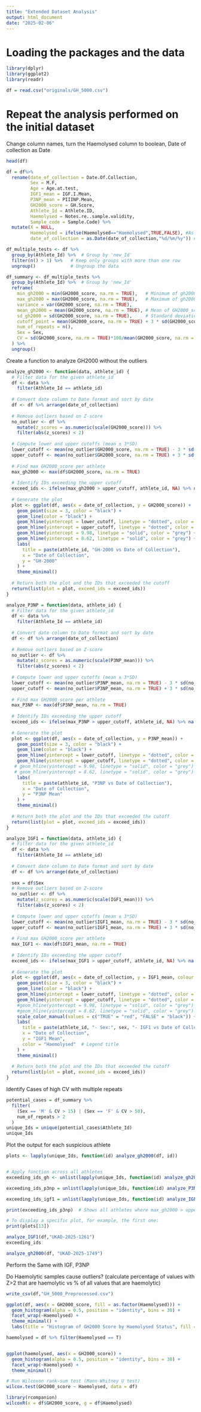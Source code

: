 ```yaml
---
title: "Extended Dataset Analysis"
output: html_document
date: "2025-02-06"
---
```


# Loading the packages and the data 

```r
library(dplyr)
library(ggplot2)
library(readr)

df = read.csv("originals/GH_5000.csv")

```

# Repeat the analysis performed on the initial dataset 

Change column names, turn the Haemolysed column to boolean, Date of collection as Date 
```r
head(df)

df = df%>% 
  rename(date_of_collection = Date.Of.Collection,
         Sex = M.F,
         Age = Age.at.test,
         IGF1_mean = IGF.I.Mean,
         P3NP_mean = PIIINP.Mean,
         GH2000_score = GH.Score,
         Athlete_Id = Athlete.ID,
         Haemolysed = Notes.re..sample.validity,
         Sample_code = Sample.Code) %>%
  mutate(X = NULL,
         Haemolysed = ifelse(Haemolysed=="Haemolysed",TRUE,FALSE), #As boolean
         date_of_collection = as.Date(date_of_collection,"%d/%m/%y")) #As date

df_multiple_tests <- df %>%
  group_by(Athlete_Id) %>%  # Group by 'new_Id'
  filter(n() > 1) %>%   # Keep only groups with more than one row
  ungroup()             # Ungroup the data

df_summary <- df_multiple_tests %>%
  group_by(Athlete_Id) %>%  # Group by 'new_Id'
  reframe(
    min_gh2000 = min(GH2000_score, na.rm = TRUE),   # Minimum of gh2000_score
    max_gh2000 = max(GH2000_score, na.rm = TRUE),   # Maximum of gh2000_score
    variance = var(GH2000_score, na.rm = TRUE),
    mean_gh2000 = mean(GH2000_score, na.rm = TRUE), # Mean of GH2000_score
    sd_gh2000 = sd(GH2000_score, na.rm = TRUE),     # Standard deviation of GH2000_score
    cutoff_point = mean(GH2000_score, na.rm = TRUE) + 3 * sd(GH2000_score, na.rm = TRUE),# Variance of gh2000_score
    num_of_repeats = n(),
    Sex = Sex,
    CV = sd(GH2000_score, na.rm = TRUE)*100/mean(GH2000_score, na.rm = TRUE)# Count of repeats
  ) %>%
  ungroup() 
```

Create a function to analyze GH2000 without the outliers

```r
analyze_gh2000 <- function(data, athlete_id) {  
  # Filter data for the given athlete_id
  df <- data %>%
    filter(Athlete_Id == athlete_id)  
  
  # Convert date column to Date format and sort by date
  df <- df %>% arrange(date_of_collection)
  
  # Remove outliers based on Z-score
  no_outlier <- df %>%
    mutate(z_scores = as.numeric(scale(GH2000_score))) %>%
    filter(abs(z_scores) < 2)
  
  # Compute lower and upper cutoffs (mean ± 3*SD)
  lower_cutoff <- mean(no_outlier$GH2000_score, na.rm = TRUE) - 3 * sd(no_outlier$GH2000_score, na.rm = TRUE)
  upper_cutoff <- mean(no_outlier$GH2000_score, na.rm = TRUE) + 3 * sd(no_outlier$GH2000_score, na.rm = TRUE)
  
  # Find max GH2000_score per athlete
  max_gh2000 <- max(df$GH2000_score, na.rm = TRUE)
  
  # Identify IDs exceeding the upper cutoff
  exceed_ids <- ifelse(max_gh2000 > upper_cutoff, athlete_id, NA) %>% na.omit()
  
  # Generate the plot
  plot <- ggplot(df, aes(x = date_of_collection, y = GH2000_score)) +
    geom_point(size = 3, color = "black") +                 
    geom_line(color = "black") +                           
    geom_hline(yintercept = lower_cutoff, linetype = "dotted", color = "indianred") +
    geom_hline(yintercept = upper_cutoff, linetype = "dotted", color = "indianred") +
    geom_hline(yintercept = 9.98, linetype = "solid", color = "grey") +
    geom_hline(yintercept = 8.62, linetype = "solid", color = "grey") +  
    labs(
      title = paste(athlete_id, "GH-2000 vs Date of Collection"),
      x = "Date of Collection",
      y = "GH-2000"
    ) +
    theme_minimal()
  
  # Return both the plot and the IDs that exceeded the cutoff
  return(list(plot = plot, exceed_ids = exceed_ids))
}

analyze_P3NP = function(data, athlete_id) {  
  # Filter data for the given athlete_id
  df <- data %>%
    filter(Athlete_Id == athlete_id)  
  
  # Convert date column to Date format and sort by date
  df <- df %>% arrange(date_of_collection)
  
  # Remove outliers based on Z-score
  no_outlier <- df %>%
    mutate(z_scores = as.numeric(scale(P3NP_mean))) %>%
    filter(abs(z_scores) < 2)
  
  # Compute lower and upper cutoffs (mean ± 3*SD)
  lower_cutoff <- mean(no_outlier$P3NP_mean, na.rm = TRUE) - 3 * sd(no_outlier$P3NP_mean, na.rm = TRUE)
  upper_cutoff <- mean(no_outlier$P3NP_mean, na.rm = TRUE) + 3 * sd(no_outlier$P3NP_mean, na.rm = TRUE)
  
  # Find max GH2000_score per athlete
  max_P3NP <- max(df$P3NP_mean, na.rm = TRUE)
  
  # Identify IDs exceeding the upper cutoff
  exceed_ids <- ifelse(max_P3NP > upper_cutoff, athlete_id, NA) %>% na.omit()
  
  # Generate the plot
  plot <- ggplot(df, aes(x = date_of_collection, y = P3NP_mean)) +
    geom_point(size = 3, color = "black") +                 
    geom_line(color = "black") +                           
    geom_hline(yintercept = lower_cutoff, linetype = "dotted", color = "indianred") +
    geom_hline(yintercept = upper_cutoff, linetype = "dotted", color = "indianred") +
   # geom_hline(yintercept = 9.98, linetype = "solid", color = "grey") +
   # geom_hline(yintercept = 8.62, linetype = "solid", color = "grey") +  
    labs(
      title = paste(athlete_id, "P3NP vs Date of Collection"),
      x = "Date of Collection",
      y = "P3NP Mean"
    ) +
    theme_minimal()
  
  # Return both the plot and the IDs that exceeded the cutoff
  return(list(plot = plot, exceed_ids = exceed_ids))
}

analyze_IGF1 = function(data, athlete_id) {  
  # Filter data for the given athlete_id
  df <- data %>%
    filter(Athlete_Id == athlete_id)  
  
  # Convert date column to Date format and sort by date
  df <- df %>% arrange(date_of_collection)
  
  sex = df$Sex  
  # Remove outliers based on Z-score
  no_outlier <- df %>%
    mutate(z_scores = as.numeric(scale(IGF1_mean))) %>%
    filter(abs(z_scores) < 2)
  
  # Compute lower and upper cutoffs (mean ± 3*SD)
  lower_cutoff <- mean(no_outlier$IGF1_mean, na.rm = TRUE) - 3 * sd(no_outlier$IGF1_mean, na.rm = TRUE)
  upper_cutoff <- mean(no_outlier$IGF1_mean, na.rm = TRUE) + 3 * sd(no_outlier$IGF1_mean, na.rm = TRUE)
  
  # Find max GH2000_score per athlete
  max_IGF1 <- max(df$IGF1_mean, na.rm = TRUE)
  
  # Identify IDs exceeding the upper cutoff
  exceed_ids <- ifelse(max_IGF1 > upper_cutoff, athlete_id, NA) %>% na.omit()
  
  # Generate the plot
  plot <- ggplot(df, aes(x = date_of_collection, y = IGF1_mean, colour = Haemolysed)) +
    geom_point(size = 3, color = "black") +                 
    geom_line(color = "black") +                           
    geom_hline(yintercept = lower_cutoff, linetype = "dotted", color = "indianred") +
    geom_hline(yintercept = upper_cutoff, linetype = "dotted", color = "indianred") +
    #geom_hline(yintercept = 9.98, linetype = "solid", color = "grey") +
    #geom_hline(yintercept = 8.62, linetype = "solid", color = "grey") +  
    scale_color_manual(values = c("TRUE" = "red", "FALSE" = "black")) +  # Color red if Haemolysed, black otherwise
    labs(
      title = paste(athlete_id, "- Sex:", sex, "- IGF1 vs Date of Collection"),
      x = "Date of Collection",
      y = "IGF1 Mean",
      color = "Haemolysed"  # Legend title
    ) +
    theme_minimal()
  
  # Return both the plot and the IDs that exceeded the cutoff
  return(list(plot = plot, exceed_ids = exceed_ids))
}
```






Identify Cases of high CV with multiple repeats 

```r
potential_cases = df_summary %>% 
  filter(
    (Sex == 'M' & CV > 15) | (Sex == 'F' & CV > 50),
    num_of_repeats > 2
  )
unique_Ids = unique(potential_cases$Athlete_Id)
unique_Ids
```

Plot the output for each suspicious athlete 

```r
plots <- lapply(unique_Ids, function(id) analyze_gh2000(df, id))


# Apply function across all athletes
exceeding_ids_gh <- unlist(lapply(unique_Ids, function(id) analyze_gh2000(df, id)$exceed_ids))

exceeding_ids_p3np = unlist(lapply(unique_Ids, function(id) analyze_P3NP(df, id)$exceed_ids))

exceeding_ids_igf1 = unlist(lapply(unique_Ids, function(id) analyze_IGF1(df,id)$exceed_ids))

print(exceeding_ids_p3np)  # Shows all athletes where max_gh2000 > upper_cutoff

# To display a specific plot, for example, the first one:
print(plots[13])

analyze_IGF1(df,"UKAD-2025-1261")
exceeding_ids
```

```r
analyze_gh2000(df, "UKAD-2025-1749")
```

Perform the Same with IGF, P3NP

Do Haemolytic samples cause outliers? (calculate percentage of values with Z>2 that are haemolytic vs % of all values that are haemolytic)

```r
write_csv(df,"GH_5000_Preprocessed.csv")
```


```r
ggplot(df, aes(x = GH2000_score, fill = as.factor(Haemolysed))) +
  geom_histogram(alpha = 0.5, position = "identity", bins = 30) +
  facet_wrap(~Haemolysed) +
  theme_minimal() +
  labs(title = "Histogram of GH2000 Score by Haemolysed Status", fill = "Haemolysed")

```

```r
haemolysed = df %>% filter(Haemolysed == T)


ggplot(haemolysed, aes(x = GH2000_score)) +
  geom_histogram(alpha = 0.5, position = "identity", bins = 30) +
  facet_wrap(~Haemolysed) +
  theme_minimal() 
```
```r
# Run Wilcoxon rank-sum test (Mann-Whitney U test)
wilcox.test(GH2000_score ~ Haemolysed, data = df)

```

```r
library(rcompanion)
wilcoxR(x = df$GH2000_score, g = df$Haemolysed)

```

